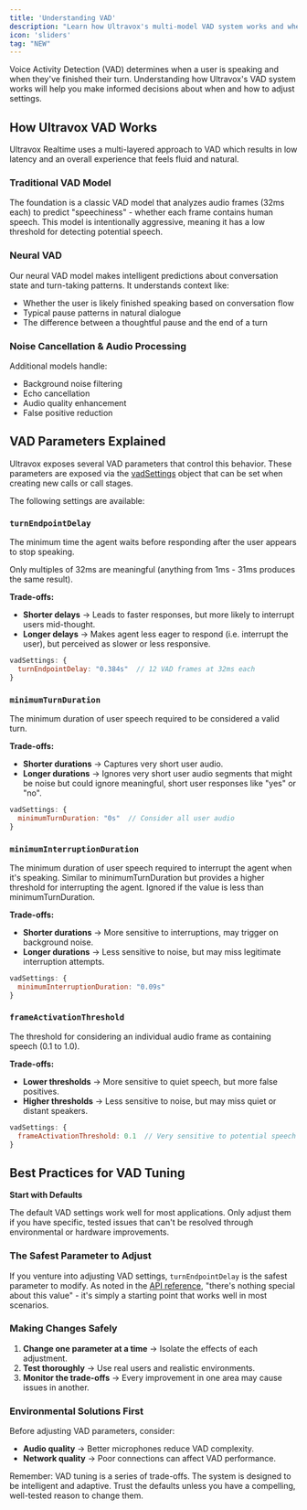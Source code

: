 ```yaml
---
title: 'Understanding VAD'
description: "Learn how Ultravox's multi-model VAD system works and when to adjust voice activity detection parameters."
icon: 'sliders'
tag: "NEW"
---
```


Voice Activity Detection (VAD) determines when a user is speaking and when they've finished their turn. Understanding how Ultravox's VAD system works will help you make informed decisions about when and how to adjust settings.

## How Ultravox VAD Works

Ultravox Realtime uses a multi-layered approach to VAD which results in low latency and an overall experience that feels fluid and natural.

### Traditional VAD Model
The foundation is a classic VAD model that analyzes audio frames (32ms each) to predict "speechiness" - whether each frame contains human speech. This model is intentionally aggressive, meaning it has a low threshold for detecting potential speech.

### Neural VAD
Our neural VAD model makes intelligent predictions about conversation state and turn-taking patterns. It understands context like:
- Whether the user is likely finished speaking based on conversation flow
- Typical pause patterns in natural dialogue
- The difference between a thoughtful pause and the end of a turn

### Noise Cancellation & Audio Processing
Additional models handle:
- Background noise filtering
- Echo cancellation  
- Audio quality enhancement
- False positive reduction

## VAD Parameters Explained

Ultravox exposes several VAD parameters that control this behavior. These parameters are exposed via the [vadSettings](/api-reference/calls/calls-post#body-vad-settings) object that can be set when creating new calls or call stages.

The following settings are available:

### `turnEndpointDelay`
<ResponseField name="turnEndpointDelay" type="string" default="0.384s">
  The minimum time the agent waits before responding after the user appears to stop speaking.

  Only multiples of 32ms are meaningful (anything from 1ms - 31ms produces the same result).

  **Trade-offs:**
  - **Shorter delays** → Leads to faster responses, but more likely to interrupt users mid-thought.
  - **Longer delays** → Makes agent less eager to respond (i.e. interrupt the user), but perceived as slower or less responsive.

  ```js Adjusting turnEndpointDelay
  vadSettings: {
    turnEndpointDelay: "0.384s"  // 12 VAD frames at 32ms each
  }
  ```
</ResponseField>

### `minimumTurnDuration`

<ResponseField name="minimumTurnDuration" type="string" default="0s">
  The minimum duration of user speech required to be considered a valid turn.

  **Trade-offs:**
  - **Shorter durations** → Captures very short user audio.
  - **Longer durations** → Ignores very short user audio segments that might be noise but could ignore meaningful, short user responses like "yes" or "no".

  ```js Adjusting minimumTurnDuration
  vadSettings: {
    minimumTurnDuration: "0s"  // Consider all user audio
  }
  ```
</ResponseField>

### `minimumInterruptionDuration`

<ResponseField name="minimumInterruptionDuration" type="string" default="0.09s">
  The minimum duration of user speech required to interrupt the agent when it's speaking. Similar to minimumTurnDuration but provides a higher threshold for interrupting the agent. Ignored if the value is less than minimumTurnDuration.

  **Trade-offs:**
  - **Shorter durations** → More sensitive to interruptions, may trigger on background noise.
  - **Longer durations** → Less sensitive to noise, but may miss legitimate interruption attempts.

  ```js Adjusting minimumInterruptionDuration
  vadSettings: {
    minimumInterruptionDuration: "0.09s"
  }
  ```
</ResponseField>

### `frameActivationThreshold`

<ResponseField name="frameActivationThreshold" type="number" default="0.1">
  The threshold for considering an individual audio frame as containing speech (0.1 to 1.0).

  **Trade-offs:**
  - **Lower thresholds** → More sensitive to quiet speech, but more false positives.
  - **Higher thresholds** → Less sensitive to noise, but may miss quiet or distant speakers.

  ```js Adjusting frameActivationThreshold
  vadSettings: {
    frameActivationThreshold: 0.1  // Very sensitive to potential speech
  }
  ```
</ResponseField>


## Best Practices for VAD Tuning

<Warning>
  <b>Start with Defaults</b>
  
  The default VAD settings work well for most applications. Only adjust them if you have specific, tested issues that can't be resolved through environmental or hardware improvements.
</Warning>

### The Safest Parameter to Adjust

If you venture into adjusting VAD settings, `turnEndpointDelay` is the safest parameter to modify. As noted in the [API reference](/api-reference/schema/call-definition#schema-vad-settings-turn-endpoint-delay), "there's nothing special about this value" - it's simply a starting point that works well in most scenarios.

### Making Changes Safely

1. **Change one parameter at a time** → Isolate the effects of each adjustment.
2. **Test thoroughly** → Use real users and realistic environments.
3. **Monitor the trade-offs** → Every improvement in one area may cause issues in another.

### Environmental Solutions First

Before adjusting VAD parameters, consider:
- **Audio quality** → Better microphones reduce VAD complexity.
- **Network quality** → Poor connections can affect VAD performance.

Remember: VAD tuning is a series of trade-offs. The system is designed to be intelligent and adaptive. Trust the defaults unless you have a compelling, well-tested reason to change them.